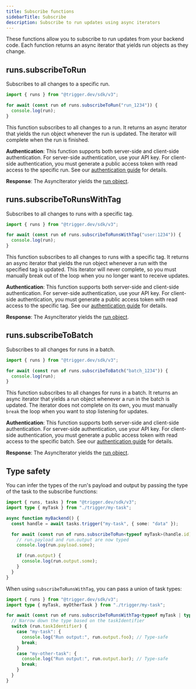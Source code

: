 ```yaml
---
title: Subscribe functions
sidebarTitle: Subscribe
description: Subscribe to run updates using async iterators
---
```


These functions allow you to subscribe to run updates from your backend code. Each function returns an async iterator that yields run objects as they change.

## runs.subscribeToRun

Subscribes to all changes to a specific run.

<RequestExample>

```ts Example
import { runs } from "@trigger.dev/sdk/v3";

for await (const run of runs.subscribeToRun("run_1234")) {
  console.log(run);
}
```

</RequestExample>

This function subscribes to all changes to a run. It returns an async iterator that yields the run object whenever the run is updated. The iterator will complete when the run is finished.

**Authentication**: This function supports both server-side and client-side authentication. For server-side authentication, use your API key. For client-side authentication, you must generate a public access token with read access to the specific run. See our [authentication guide](/realtime/auth) for details.

**Response**: The AsyncIterator yields the [run object](/realtime/run-object).

## runs.subscribeToRunsWithTag

Subscribes to all changes to runs with a specific tag.

<RequestExample>

```ts Example
import { runs } from "@trigger.dev/sdk/v3";

for await (const run of runs.subscribeToRunsWithTag("user:1234")) {
  console.log(run);
}
```

</RequestExample>

This function subscribes to all changes to runs with a specific tag. It returns an async iterator that yields the run object whenever a run with the specified tag is updated. This iterator will never complete, so you must manually break out of the loop when you no longer want to receive updates.

**Authentication**: This function supports both server-side and client-side authentication. For server-side authentication, use your API key. For client-side authentication, you must generate a public access token with read access to the specific tag. See our [authentication guide](/realtime/auth) for details.

**Response**: The AsyncIterator yields the [run object](/realtime/run-object).

## runs.subscribeToBatch

Subscribes to all changes for runs in a batch.

<RequestExample>

```ts Example
import { runs } from "@trigger.dev/sdk/v3";

for await (const run of runs.subscribeToBatch("batch_1234")) {
  console.log(run);
}
```

</RequestExample>

This function subscribes to all changes for runs in a batch. It returns an async iterator that yields a run object whenever a run in the batch is updated. The iterator does not complete on its own, you must manually `break` the loop when you want to stop listening for updates.

**Authentication**: This function supports both server-side and client-side authentication. For server-side authentication, use your API key. For client-side authentication, you must generate a public access token with read access to the specific batch. See our [authentication guide](/realtime/auth) for details.

**Response**: The AsyncIterator yields the [run object](/realtime/run-object).

## Type safety

You can infer the types of the run's payload and output by passing the type of the task to the subscribe functions:

```ts
import { runs, tasks } from "@trigger.dev/sdk/v3";
import type { myTask } from "./trigger/my-task";

async function myBackend() {
  const handle = await tasks.trigger("my-task", { some: "data" });

  for await (const run of runs.subscribeToRun<typeof myTask>(handle.id)) {
    // run.payload and run.output are now typed
    console.log(run.payload.some);

    if (run.output) {
      console.log(run.output.some);
    }
  }
}
```

When using `subscribeToRunsWithTag`, you can pass a union of task types:

```ts
import { runs } from "@trigger.dev/sdk/v3";
import type { myTask, myOtherTask } from "./trigger/my-task";

for await (const run of runs.subscribeToRunsWithTag<typeof myTask | typeof myOtherTask>("my-tag")) {
  // Narrow down the type based on the taskIdentifier
  switch (run.taskIdentifier) {
    case "my-task": {
      console.log("Run output:", run.output.foo); // Type-safe
      break;
    }
    case "my-other-task": {
      console.log("Run output:", run.output.bar); // Type-safe
      break;
    }
  }
}
```
